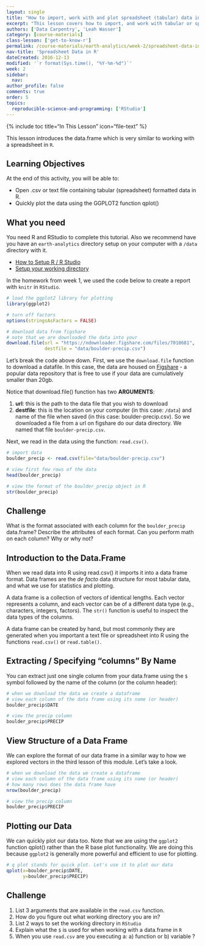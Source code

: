 ```yaml
---
layout: single
title: "How to import, work with and plot spreadsheet (tabular) data in R"
excerpt: "This lesson covers how to import, and work with tabular or spreadsheet data in R. Tabular data can contains different data classes or types in different columns. Here we learn how to identify and convert column classes from characters to numbers."
authors: ['Data Carpentry', 'Leah Wasser']
category: [course-materials]
class-lesson: ['get-to-know-r']
permalink: /course-materials/earth-analytics/week-2/spreadsheet-data-in-R/
nav-title: 'Spreadsheet Data in R'
dateCreated: 2016-12-13
modified: '`r format(Sys.time(), "%Y-%m-%d")`'
week: 2
sidebar:
  nav:
author_profile: false
comments: true
order: 5
topics:
  reproducible-science-and-programming: ['RStudio']
---
```


{% include toc title="In This Lesson" icon="file-text" %}

This lesson introduces the data.frame which is very similar to working with
a spreadsheet in `R`.

<div class='notice--success' markdown="1">

## <i class="fa fa-graduation-cap" aria-hidden="true"></i> Learning Objectives
At the end of this activity, you will be able to:

* Open .csv or text file containing tabular (spreadsheet) formatted data in R.
* Quickly plot the data using the GGPLOT2 function qplot()

## <i class="fa fa-check-square-o fa-2" aria-hidden="true"></i> What you need

You need R and RStudio to complete this tutorial. Also we recommend have you
have an `earth-analytics` directory setup on your computer with a `/data`
directory with it.

* [How to Setup R / R Studio](/course-materials/earth-analytics/week-1/setup-r-rstudio/)
* [Setup your working directory](/course-materials/earth-analytics/week-1/setup-working-directory/)


</div>

In the homework from week 1, we used the code below to create a report with `knitr`
in `RStudio`.

```r

# load the ggplot2 library for plotting
library(ggplot2)

# turn off factors
options(stringsAsFactors = FALSE)

# download data from figshare
# note that we are downloaded the data into your
download.file(url = "https://ndownloader.figshare.com/files/7010681",
              destfile = "data/boulder-precip.csv")
```

Let's break the code above down. First, we use the `download.file` function to
download a datafile. In this case, the data are housed on
<a href="http://www.figshare.com" target="_blank">Figshare</a> - a
popular data repository that is free to use if your data are cumulatively
smaller than 20gb.

Notice that download.file() function has two **ARGUMENTS**:

1. **url**: this is the path to the data file that you wish to download
2. **destfile**: this is the location on your computer (in this case: `/data`) and name of the
file when saved (in this case: boulder-precip.csv). So we downloaded a file from
a url on figshare do our data directory. We named that file `boulder-precip.csv`.

Next, we read in the data using the function: `read.csv()`.

```r
# import data
boulder_precip <- read.csv(file="data/boulder-precip.csv")

# view first few rows of the data
head(boulder_precip)

# view the format of the boulder_precip object in R
str(boulder_precip)
```
<div class="notice--warning" markdown="1">

## <i class="fa fa-pencil-square-o" aria-hidden="true"></i> Challenge
What is the format associated with each column for the `boulder_precip`
data.frame? Describe the attributes of each format. Can you perform math
on each column? Why or why not?

<!--
integer - numbers without decimal points,
character: text strings
number: numeric values (can contain decimals places)
 -->

</div>

## Introduction to the Data.Frame

When we read data into R using read.csv() it imports it into a data frame format.
Data frames are the _de facto_ data structure for most tabular data, and what we
use for statistics and plotting.

A data frame is a collection of vectors of identical lengths. Each vector
represents a column, and each vector can be of a different data type (e.g.,
characters, integers, factors). The `str()` function is useful to inspect the
data types of the columns.

A data frame can be created by hand, but most commonly they are generated when
you important a text file or spreadsheet into R using the
functions `read.csv()` or `read.table()`.

## Extracting / Specifying "columns" By Name

You can extract just one single column from your data.frame using the `$` symbol
followed by the name of the column (or the column header):

```r
# when we download the data we create a dataframe
# view each column of the data frame using its name (or header)
boulder_precip$DATE

# view the precip column
boulder_precip$PRECIP
```


## View Structure of a Data Frame

We can explore the format of our data frame in a similar way to how we explored
vectors in the third lesson of this module. Let's take a look.


```r
# when we download the data we create a dataframe
# view each column of the data frame using its name (or header)
# how many rows does the data frame have
nrow(boulder_precip)

# view the precip column
boulder_precip$PRECIP
```

## Plotting our Data

We can quickly plot our data too. Note that we are using the `ggplot2` function
qplot() rather than the R base plot functionality. We are doing this because
`ggplot2` is generally more powerful and efficient to use for plotting.

```r
# q plot stands for quick plot. Let's use it to plot our data
qplot(x=boulder_precip$DATE,
      y=boulder_precip$PRECIP)

```

<div class="notice--warning" markdown="1">

## <i class="fa fa-pencil-square-o" aria-hidden="true"></i> Challenge

1. List 3 arguments that are available in the `read.csv` function.
2. How do you figure out what working directory you are in?
3. List 2 ways to set the working directory in `RStudio`
4. Explain what the `$` is used for when working with a data.frame in `R`
5. When you use `read.csv` are you executing a: a) function or b) variable ?
</div>
